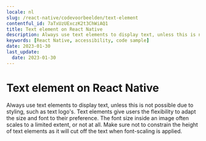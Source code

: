 ```yaml
---
locale: nl
slug: /react-native/codevoorbeelden/text-element
contentful_id: 7aTxUzUExczK2t3ChWiAQ1
title: Text element on React Native
description: Always use text elements to display text, unless this is not possible due to styling, such as text logo's.
keywords: [React Native, accessibility, code sample]
date: 2023-01-30
last_update:
  date: 2023-01-30
---
```


# Text element on React Native

Always use text elements to display text, unless this is not possible due to styling, such as text logo's. Text elements give users the flexibility to adapt the size and font to their preference. The font size inside an image often scales to a limited extent, or not at all. Make sure not to constrain the height of text elements as it will cut off the text when font-scaling is applied.

<CodeSample id="text-element" framework="react-native" locale="nl"/>
